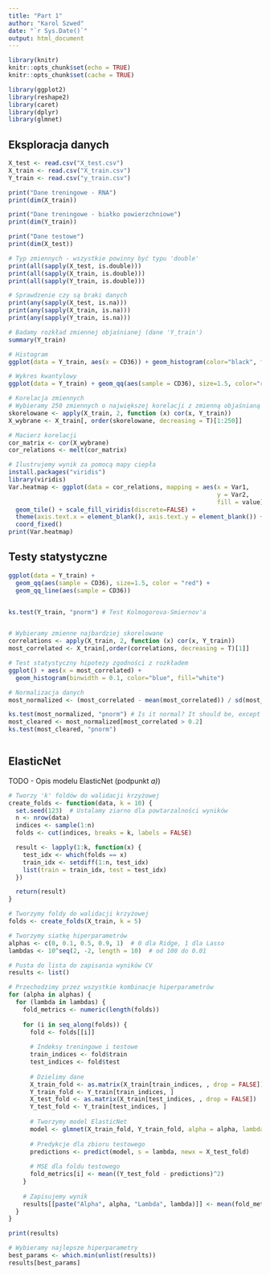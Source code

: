 ```yaml
---
title: "Part 1"
author: "Karol Szwed"
date: "`r Sys.Date()`"
output: html_document
---
```


```r
library(knitr)
knitr::opts_chunk$set(echo = TRUE)
knitr::opts_chunk$set(cache = TRUE)

library(ggplot2)
library(reshape2)
library(caret)
library(dplyr)
library(glmnet)
```

## Eksploracja danych

```r
X_test <- read.csv("X_test.csv")
X_train <- read.csv("X_train.csv")
Y_train <- read.csv("y_train.csv")
```


```r
print("Dane treningowe - RNA")
print(dim(X_train))

print("Dane treningowe - białko powierzchniowe")
print(dim(Y_train))

print("Dane testowe")
print(dim(X_test))

# Typ zmiennych - wszystkie powinny być typu 'double'
print(all(sapply(X_test, is.double)))
print(all(sapply(X_train, is.double)))
print(all(sapply(Y_train, is.double)))

# Sprawdzenie czy są braki danych
print(any(sapply(X_test, is.na)))
print(any(sapply(X_train, is.na)))
print(any(sapply(Y_train, is.na)))
```

```r
# Badamy rozkład zmiennej objaśnianej (dane 'Y_train')
summary(Y_train)

# Histogram
ggplot(data = Y_train, aes(x = CD36)) + geom_histogram(color="black", fill="white")

# Wykres kwantylowy
ggplot(data = Y_train) + geom_qq(aes(sample = CD36), size=1.5, color="red")

```


```r
# Korelacja zmiennych
# Wybieramy 250 zmiennych o największej korelacji z zmienną objaśnianą
skorelowane <- apply(X_train, 2, function (x) cor(x, Y_train))
X_wybrane <- X_train[, order(skorelowane, decreasing = T)[1:250]]

# Macierz korelacji
cor_matrix <- cor(X_wybrane)
cor_relations <- melt(cor_matrix)

# Ilustrujemy wynik za pomocą mapy ciepła
install.packages("viridis")
library(viridis)
Var.heatmap <- ggplot(data = cor_relations, mapping = aes(x = Var1,
                                                          y = Var2,
                                                          fill = value)) +
  geom_tile() + scale_fill_viridis(discrete=FALSE) +
  theme(axis.text.x = element_blank(), axis.text.y = element_blank()) +
  coord_fixed()
print(Var.heatmap)
```

## Testy statystyczne


```r
ggplot(data = Y_train) +
  geom_qq(aes(sample = CD36), size=1.5, color = "red") +
  geom_qq_line(aes(sample = CD36))


ks.test(Y_train, "pnorm") # Test Kolmogorova-Smiernov'a


# Wybieramy zmienne najbardziej skorelowane
correlations <- apply(X_train, 2, function (x) cor(x, Y_train))
most_correlated <- X_train[,order(correlations, decreasing = T)[1]]

# Test statystyczny hipotezy zgodności z rozkładem
ggplot() + aes(x = most_correlated) + 
  geom_histogram(binwidth = 0.1, color="blue", fill="white")

# Normalizacja danych
most_normalized <- (most_correlated - mean(most_correlated)) / sd(most_correlated)

ks.test(most_normalized, "pnorm") # Is it normal? It should be, except this pike in 0
most_cleared <- most_normalized[most_correlated > 0.2]
ks.test(most_cleared, "pnorm")



```

## ElasticNet

TODO - Opis modelu ElasticNet (podpunkt _a)_)

```r
# Tworzy 'k' foldów do walidacji krzyżowej
create_folds <- function(data, k = 10) {
  set.seed(123)  # Ustalamy ziarno dla powtarzalności wyników
  n <- nrow(data)
  indices <- sample(1:n)
  folds <- cut(indices, breaks = k, labels = FALSE)

  result <- lapply(1:k, function(x) {
    test_idx <- which(folds == x)
    train_idx <- setdiff(1:n, test_idx)
    list(train = train_idx, test = test_idx)
  })

  return(result)
}
```


```r

# Tworzymy foldy do walidacji krzyżowej
folds <- create_folds(X_train, k = 5)

# Tworzymy siatkę hiperparametrów
alphas <- c(0, 0.1, 0.5, 0.9, 1)  # 0 dla Ridge, 1 dla Lasso
lambdas <- 10^seq(2, -2, length = 10)  # od 100 do 0.01

# Pusta do lista do zapisania wyników CV
results <- list()

# Przechodzimy przez wszystkie kombinacje hiperparametrów
for (alpha in alphas) {
  for (lambda in lambdas) {
    fold_metrics <- numeric(length(folds))
    
    for (i in seq_along(folds)) {
      fold <- folds[[i]]
      
      # Indeksy treningowe i testowe
      train_indices <- fold$train
      test_indices <- fold$test
      
      # Dzielimy dane
      X_train_fold <- as.matrix(X_train[train_indices, , drop = FALSE])
      Y_train_fold <- Y_train[train_indices, ]
      X_test_fold <- as.matrix(X_train[test_indices, , drop = FALSE])
      Y_test_fold <- Y_train[test_indices, ]
      
      # Tworzymy model ElasticNet
      model <- glmnet(X_train_fold, Y_train_fold, alpha = alpha, lambda = lambda)
      
      # Predykcje dla zbioru testowego
      predictions <- predict(model, s = lambda, newx = X_test_fold)
      
      # MSE dla foldu testowego
      fold_metrics[i] <- mean((Y_test_fold - predictions)^2)
    }
    
    # Zapisujemy wynik
    results[[paste("Alpha", alpha, "Lambda", lambda)]] <- mean(fold_metrics)
  }
}

print(results)

# Wybieramy najlepsze hiperparametry
best_params <- which.min(unlist(results))
results[best_params]




```


